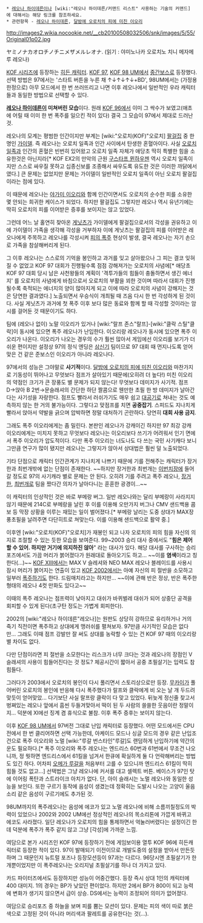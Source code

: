  * [[레오나 하이데른]]이나 [wiki:"레오나 하이데른/커맨드 리스트" 사용하는 기술의 커맨드]에 대해서는 해당 링크를 참조하세요.
 * 관련항목 - [[레오나 하이데른]], [[달밤에 오로치의 피에 미친 이오리]]

http://images2.wikia.nocookie.net/__cb20100508032506/snk/images/5/55/Original01p02.jpg

ヤミノナカオロチノチニメザメルレオナ. (읽기 : 야미노나카 오로치노 치니 메자메루 레오나)

[[KOF 시리즈]]에 등장하는 [[히든 캐릭터]]. [[KOF 97]], [[KOF 98 UM]]에서 [[중간보스]]로 등장했다. 선택 방법은 97에서는 '스타트 버튼을 누른 채 ↑↓↑↓↑↓+BD', 98UM에서는 (가정용 한정으로) 아무 모드에서 한 번 쓰러뜨리고 나면 이후 레오나에서 일반적인 우라 캐릭터들과 동일한 방법으로 선택할 수 있다.

'''[[레오나 하이데른]]이 미쳐버린 모습'''이다. 원래 [[KOF 96]]에서 이미 그 싹수가 보였고(애초에 어릴 때 이미 한 번 폭주를 일으킨 적이 있다) 결국 그 모습이 97에서 제대로 드러난 것.

레오나의 모계는 평범한 인간이지만 부계는 [wiki:"오로치(KOF)"오로치] [[팔걸집]] 중 한 명인 [[가이델]]. 즉 레오나는 오로치 일족과 인간 사이에서 탄생한 혼혈아이다. 사실 [[오로치 일족]]과 인간의 혼혈은 빈번히 있어왔고 오로치 일족 자체가 애당초 딱히 특별한 힘을 소유한것은 아닌지라[* KOF EX2의 만악의 근원 [[구스타프 뮌하우젠]] 역시 오로치 일족이지만 스스로 싸우질 못하고 십종신보를 조종해서 싸우도록 유도한 것은 이러한 까닭에서였다.] 큰 문제는 없었지만 문제는 가이델이 일반적인 오로치 일족이 아닌 오로치 팔걸집이라는 점에 있다.

이 때문에 레오나는 [[야가미 이오리]]와 함께 인간이면서도 오로치의 순수한 피를 소유한 몇 안되는 희귀한 케이스가 되었다. 하지만 팔걸집도 그렇지만 레오나 역시 유년기에는 딱히 오로치의 피를 이어받은 증후를 보이지는 않고 있었다. 

그런데 어느 날 홀연히 찾아온 [[게닛츠]]가 가이델에게 팔걸집으로서의 각성을 권유하고 이에 가이델이 가족을 생각해 각성을 거부하자 이에 게닛츠는 팔걸집의 피를 이어받은 레오나에게 주목하고 레오나를 각성시켜 [[피의 폭주]] 현상이 발생, 결국 레오나는 자기 손으로 가족을 참살해버리게 된다.

그 이후 레오나는 스스로의 기억을 봉인하고 과거를 잊고 살아왔으나 그 피는 결코 잊혀질 수 없었고 KOF 97 대회가 진행될수록 점점 강해져가는 오로치의 사념에[* 애당초 KOF 97 대회 당시 남은 사천왕들의 계획이 '격투가들의 힘들이 충돌하면서 생긴 에너지' 를 오로치의 사념에게 바침으로서 오로치의 부활을 꾀한 것이며 따라서 대회가 진행될수록 축적되는 에너지의 양이 많아지게 되고 이에 따라 오로치의 사념이 강해지는 것은 당연한 결과였다.] 노출되면서 우승식이 개최될 때 즈음 다시 한 번 각성하게 된 것이다. 사실 게닛츠가 과거에 첫 폭주 이후 보다 많은 동료와 함께 할 때 각성할 것이라는 암시를 걸어둔 것 때문이기도 하다.

팀에 (레오나 없이) 노말 이오리가 있거나 [wiki:"랄프 존스"랄프]-[wiki:"클락 스틸"클락]이 동시에 있으면 폭주 레오나가 난입한다. 이오리랑 레오나가 동시에 있으면 폭주 이오리가 나온다. 이오리가 나오는 경우의 수가 훨씬 많아서 게임에선 이오리를 보기가 더 쉬운 편이지만 설정상 97의 정식 엔딩은 [[삼신기]] 팀이므로 97 대회 때 먼지나도록 얻어맞은 건 같은 준보스인 이오리가 아니라 레오나다.

97에서의 성능은 그야말로 '''사기적'''이다. [[달밤에 오로치의 피에 미친 이오리]]와 마찬가지로 기동성이 뛰어나고 무엇보다 점프가 살아있기 때문에(오히려 더 높다!) 미친 이오리의 약점인 크기가 큰 장풍도 별 문제가 되지 않는다! 무엇보다 데미지가 사기적. 점프 D→앉아 B 2번→문슬래셔의 간단한 하단 짤콤으로 웬만한 초필 한 방 데미지가 날아간다는 사기성을 자랑한다. 점프도 빨라서 러쉬가기도 매우 쉽고 [[대공기]]로 쳐내는 것도 예측하지 않는 한 거의 불가능이다. 그렇다고 맞점프를 치면 '''공중잡기'''. 스피드도 지나치게 빨라서 앉아서 약발을 긁으며 압박하면 정말 대처하기 곤란하다. 당연히 '''대회 사용 금지'''.

그래도 폭주 이오리에게는 좀 밀린다. 본판인 레오나가 강캐이긴 하지만 97 최강 강캐 이오리에게는 미치지 못하고 무엇보다 레오나는 이오리보다 쓰기가 어려워서 인기 면에서 폭주 이오리가 압도적이다. 다만 폭주 이오리는 너도나도 다 쓰는 국민 사기캐다 보니 그만큼 연구가 많이 됐지만 레오나는 그렇지가 않아서 상대법은 훨씬 덜 노출되었다.

기타 단점으로 캐릭터 인간관계가 지나치게 나쁘기 때문에 기를 전해주는 캐릭터가 장거한과 최번개밖에 없는 단점이 존재한다. ~~하지만 장거한과 최번개는 [[이번치장]]에 들어갈 정도로 97의 사기캐라 별로 문제는 안 된다. 오히려 기를 주려고 폭주 레오나, [[장거한]], [[최번개]]로 팀을 짰다간 의자가 날아다니는 훈훈한 광경이...~~

이 캐릭터의 인상적인 것은 바로 부메랑 버그. 일반 레오나와는 달리 부메랑이 사라지지 않기 때문에 214C로 부메랑을 날린 후 이를 이용해 오만가지 버그나 CMV 샌드백용 콤보 등 막장 상황을 이루는 재밌는 일이 벌어졌다.[* 부메랑 날리는 도중 상대가 MAX장풍초필을 날려주면 다단히트로 쳐맞는다. 이를 이용해 샌드백으로 활약 중.]

이후엔 [wiki:"오로치(KOF)"오로치]가 재봉인 되고 나자 오로치의 피의 힘을 자신의 의지로 조절할 수 있는 듯한 모습을 보여준다. 99~2003 승리 대사 중에서도 "'''힘은 제어할 수 있어. 하지만 거기에 의지하진 않아'''" 라는 대사가 있다. 해당 대사를 구사하는 승리 포즈에서도 가끔 머리가 붉어졌다가 원래대로 돌아오기도 하고... ~~이를 '''염색'''이라고 칭한다(...)~~ [[KOF XIII]]에서는 MAX V 슬레셔와 NEO MAX 레오나 블레이드를 사용시 잠시 머리가 붉어지는 연출이 있고 [[KOF 2002]]에서는 아예 자신의 피 절반을 소모하고 일부러 [[폭주]]하기도 한다. 드림매치라고는 하지만... ~~이에 관해 반은 정상, 반은 폭주한 형태의 레오나 4컷 만화도 있다고~~

이때의 폭주 레오나는 점프력이 낮아지고 대쉬가 바퀴벌레 대쉬가 되어 상중단 공격을 회피할 수 있게 된다(초구탄 정도는 가볍게 회피한다).

2002의 [wiki:"레오나 하이데른"레오나]는 원판도 상당히 강하므로 유리하거나 거의 죽기 직전이면 폭주하고 상대에게 맹러쉬를 펼쳐보자. 97만큼 사기적인 모습은 없다만... 그래도 이때 점프 강발만 잘 써도 상대를 농락할 수 있는 건 KOF 97 때의 이오리랑 별 차이도 없다.

다만 단점이라면 피 절반을 소모한다는 리스크가 너무 크다는 것과 레오나의 장점인 V 슬래셔의 사용이 힘들어진다는 것 정도? 체공시간이 짧아서 공중 초필살기는 입력도 참 힘들다.

그러다가 2003에서 오로치의 봉인이 다시 풀리면서 스토리상으로만 등장. [[무카이]]가 풀어버린 오로치의 봉인에 반응해 다시 폭주했다가 랄프와 클락에게 비 오는 날 개 두드려 맞듯이 얻어맞았... 다기보단 사실 랄프랑 클락이 다 맞고 있었다. 뒤늦게 정신줄 찾고서 벙쪄있는 레오나 앞에서 흠씬 두들겨맞아서 떡이 된 두 사람의 쓸쓸한 웃음이란 정말이지... 덕분에 XI에선 징계 겸 휴식으로 불참. 이후 폭주 증후는 보이지 않는다.

이후 [[KOF 98 UM]]에서 97버전 그대로 난입 캐릭터로 등장했다. 어떤 모드에서든 CPU전에서 한 번 클리어하면 선택 가능한데, 아케이드 모드나 싱글 모드의 경우 같은 난입조건으로 폭주 이오리와 노멀 [wiki:"루갈 번스타인"루갈]도 랜덤하게 난입하기에 약간의 운도 필요하다.[* 폭주 이오리와 폭주 레오나는 엔드리스 60번과 61번에서 무조건 나오니까, 정 뭣하면 엔드리스에서 61킬을 넘겨서 한큐에 확실하게 둘 다 언락해버리는 방법도 있긴 하다. 어차피 [[오메가 루갈]]을 처음부터 고를 수 있으니까 엔드리스 61킬이 딱히 힘들 것도 없고...] 선택법은 그냥 레오나에 커서를 대고 셀렉트 버튼. 베이스가 97인 탓에 이어링 폭탄과 스트라이크 아치가 없다. 단, 아이 슬래시는 노멀 레오나와 동일한 성능을 보인다. 또한 구르기 동작에 음성이 생겼는데 정확히는 도발시 나오는 고양이 울음소리 같은 음성이 구르기에도 추가된 것.

98UM까지의 폭주레오나는 음성에 에코가 있고 노멀 레오나에 비해 소름끼칠정도의 박력이 있었으나 2002와 2002 UM에선 정상적인 레오나의 목소리톤에 가깝게 바뀌고 에코도 사라졌다. 일단 레오나가 오로치의 힘을 통제하면서 억눌러버렸다는 설정이긴 한데 덕분에 폭주가 폭주 같지 않고 그냥 [각성]에 가까운 느낌.

여담으로 본가 시리즈인 KOF 97에 등장하기 전에 게임보이용 열투 KOF 96에 히든캐릭터로 등장한 적이 있다. 97이 발매되기 이전이므로 개발도중의 설정을 받아서 만든듯하며 그 때문인지 뉴트럴 포즈나 등장모션등이 97과는 다르다. 96당시엔 초필살기가 한개뿐이었지만 이 폭주레오나는 오리지널 초필살기를 하나 더 가지고 있다.

카드 파이터즈에서도 등장하지만 성능이 어중간했다. 등장 즉시 상대 1인의 캐릭터에 400 대미지. 1의 경우는 BP가 낮았던 편이었다. 하지만 2에서 BP가 800이 되고 능력에 변화가 생기지 않으면서 급이 상승. DS에서는 능력이 조정되어 의미가 없어졌다.

여담으로 승리포즈 중 하늘을 보며 피를 뿜는 모션이 있다. 문제는 피의 색이 따로 붉은색으로 고정된 것이 아니라 머리색과 팔레트를 공유한다는 것(...).
